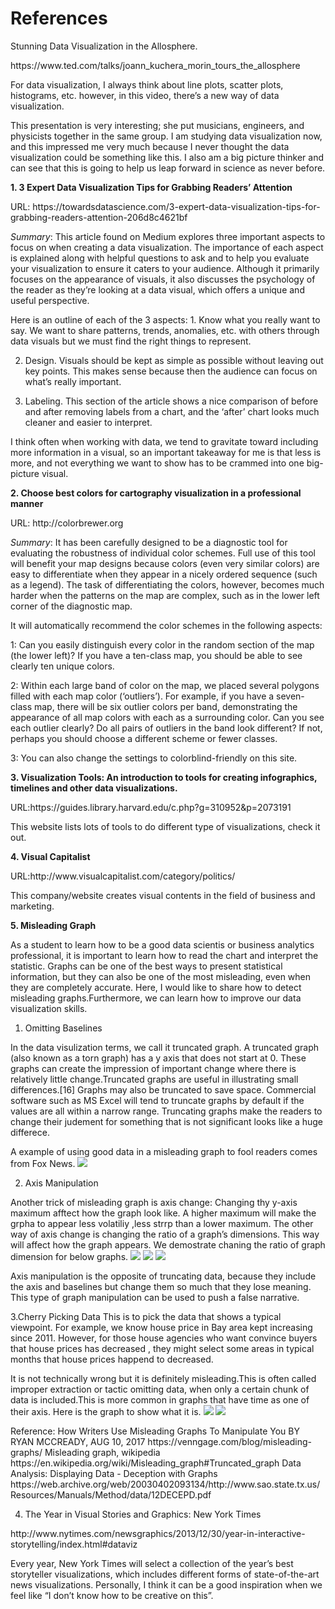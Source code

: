 # References {-}
Stunning Data Visualization in the Allosphere.

https://www.ted.com/talks/joann_kuchera_morin_tours_the_allosphere



For data visualization, I always think about line plots, scatter plots, histograms, etc. however, in this video, there’s a new way of data visualization.


This presentation is very interesting; she put musicians, engineers, and physicists together in the same group. I am studying data visualization now, and this impressed me very much because I never thought the data visualization could be something like this. I also am a big picture thinker and can see that this is going to help us leap forward in science as never before. 

**1. 3 Expert Data Visualization Tips for Grabbing Readers' Attention** 

URL: https://towardsdatascience.com/3-expert-data-visualization-tips-for-grabbing-readers-attention-206d8c4621bf

*Summary*: This article found on Medium explores three important aspects to focus on when creating a data visualization.  The importance of each aspect is explained along with helpful questions to ask and to help you evaluate your visualization to ensure it caters to your audience.  Although it primarily focuses on the appearance of visuals, it also discusses the psychology of the reader as they're looking at a data visual, which offers a unique and useful perspective.

Here is an outline of each of the 3 aspects:
1. Know what you really want to say.  We want to share patterns, trends, anomalies, etc. with others through data visuals but we must find the right things to represent.

2. Design.  Visuals should be kept as simple as possible without leaving out key points.  This makes sense because then the audience can focus on what's really important.

3. Labeling.  This section of the article shows a nice comparison of before and after removing labels from a chart, and the 'after' chart looks much cleaner and easier to interpret.

I think often when working with data, we tend to gravitate toward including more information in a visual, so an important takeaway for me is that less is more, and not everything we want to show has to be crammed into one big-picture visual.

**2. Choose best colors for cartography visualization in a professional manner**

URL: http://colorbrewer.org

*Summary*: It has been carefully designed to be a diagnostic tool for evaluating the robustness of individual color schemes. Full use of this tool will benefit your map designs because colors (even very similar colors) are easy to differentiate when they appear in a nicely ordered sequence (such as a legend). The task of differentiating the colors, however, becomes much harder when the patterns on the map are complex, such as in the lower left corner of the diagnostic map.

It will automatically recommend the color schemes in the following aspects:

1: Can you easily distinguish every color in the random section of the map (the lower left)? If you have a ten-class map, you should be able to see clearly ten unique colors.

2: Within each large band of color on the map, we placed several polygons filled with each map color (‘outliers’). For example, if you have a seven-class map, there will be six outlier colors per band, demonstrating the appearance of all map colors with each as a surrounding color. Can you see each outlier clearly? Do all pairs of outliers in the band look different? If not, perhaps you should choose a different scheme or fewer classes.

3: You can also change the settings to colorblind-friendly on this site.

**3. Visualization Tools: An introduction to tools for creating infographics, timelines and other data visualizations.**

URL:https://guides.library.harvard.edu/c.php?g=310952&p=2073191

This website lists lots of tools to do different type of visualizations, check it out.


**4. Visual Capitalist**

URL:http://www.visualcapitalist.com/category/politics/

This company/website creates visual contents in the field of business and marketing.

**5. Misleading Graph**

As a student to learn how to be a good data scientis or business analytics professional, it is important to learn how to read the chart and interpret the statistic. Graphs can be one of the best ways to present statistical information, but they can also be one of the most misleading, even when they are completely accurate. Here, I would like to share how to detect misleading graphs.Furthermore, we can learn how to improve our data visualization skills.

1. Omitting Baselines

In the data visulization terms, we call it truncated graph. A truncated graph (also known as a torn graph) has a y axis that does not start at 0. These graphs can create the impression of important change where there is relatively little change.Truncated graphs are useful in illustrating small differences.[16] Graphs may also be truncated to save space. Commercial software such as MS Excel will tend to truncate graphs by default if the values are all within a narrow range. Truncating graphs make the readers to change their judement for something that is not significant looks like a huge differece. 

 A example of using good data in a misleading graph to fool readers comes from Fox News.
![](images/1.png)

2. Axis Manipulation

Another trick of misleading graph is axis change: Changing thy y-axis maximum afftect how the graph look like. A higher maximum will make the grpha to appear less volatiliy ,less strrp than a lower maximum. The other way of axis change is changing the ratio of a graph's dimensions. This way will affect how the graph appears. We demostrate chaning the ratio of graph dimension for below graphs.
![](images/Line_graph1.svg.png)
![](images/175px-Line_graph1-3.svg.png)
![](images/200px-Line_graph1-4.svg.png)

Axis manipulation is the opposite of truncating data, because they include the axis and baselines but change them so much that they lose meaning. This type of graph manipulation can be used to push a false narrative.

3.Cherry Picking Data
This is to pick the data that shows a typical viewpoint. For example, we know house price in Bay area kept increasing since 2011. However, for those house agencies who want convince buyers that house prices has decreased , they might select some areas in typical months that house prices happend to decreased.  

It is not technically wrong but it is definitely misleading.This is often called improper extraction or tactic omitting data, when only a certain chunk of data is included.This is more common in graphs that have time as one of their axis. Here is the graph to show what it is.
![](images/Bad_graph_extraction.png)
![](images/Good_graph_extraction.png)



Reference:
How Writers Use Misleading Graphs To Manipulate You BY RYAN MCCREADY, AUG 10, 2017
https://venngage.com/blog/misleading-graphs/
Misleading graph, wikipedia
https://en.wikipedia.org/wiki/Misleading_graph#Truncated_graph
Data Analysis: Displaying Data - Deception with Graphs
https://web.archive.org/web/20030402093134/http://www.sao.state.tx.us/Resources/Manuals/Method/data/12DECEPD.pdf



4. The Year in Visual Stories and Graphics: New York Times

http://www.nytimes.com/newsgraphics/2013/12/30/year-in-interactive-storytelling/index.html#dataviz

Every year, New York Times will select a collection of the year’s best storyteller visualizations, which includes different forms of state-of-the-art news visualizations. 
Personally, I think it can be a good inspiration when we feel like “I don’t know how to be creative on this”.

